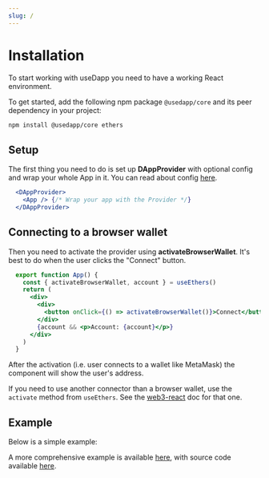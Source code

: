 ```yaml
---
slug: /
---
```


# Installation

To start working with useDapp you need to have a working React environment.

To get started, add the following npm package `@usedapp/core` and its peer dependency in your project:

```bash npm2yarn
npm install @usedapp/core ethers
```

## Setup

The first thing you need to do is set up **DAppProvider** with optional config and wrap your whole App in it. You can read about config [here](/docs/API%20Reference/Models#config).

```jsx
  <DAppProvider>
    <App /> {/* Wrap your app with the Provider */}
  </DAppProvider>
```

## Connecting to a browser wallet

Then you need to activate the provider using **activateBrowserWallet**. It's best to do when the user clicks the "Connect" button.

```jsx
  export function App() {
    const { activateBrowserWallet, account } = useEthers()
    return (
      <div>
        <div>
          <button onClick={() => activateBrowserWallet()}>Connect</button>
        </div>
        {account && <p>Account: {account}</p>}
      </div>
    )
  }
```

After the activation (i.e. user connects to a wallet like MetaMask) the component will show the user's address.

If you need to use another connector than a browser wallet, use the `activate` method from `useEthers`. See the [web3-react](https://github.com/NoahZinsmeister/web3-react/tree/v6/docs#overview) doc for that one.

## Example

Below is a simple example:


<ExampleContainer example={GettingStarted}/>

A more comprehensive example is available [here](https://usedapp-example.netlify.app/), with source code available [here](https://github.com/TrueFiEng/useDApp/tree/master/packages/example).